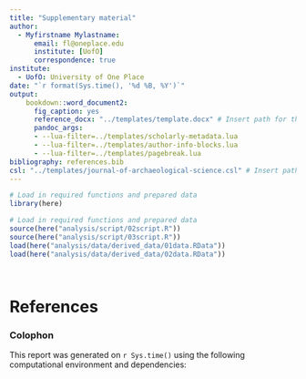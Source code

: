 ```yaml
---
title: "Supplementary material"
author:
  - Myfirstname Mylastname:
      email: fl@oneplace.edu
      institute: [UofO]
      correspondence: true
institute:
  - UofO: University of One Place
date: "`r format(Sys.time(), '%d %B, %Y')`"
output: 
    bookdown::word_document2:
      fig_caption: yes
      reference_docx: "../templates/template.docx" # Insert path for the DOCX file
      pandoc_args:
      - --lua-filter=../templates/scholarly-metadata.lua
      - --lua-filter=../templates/author-info-blocks.lua
      - --lua-filter=../templates/pagebreak.lua
bibliography: references.bib
csl: "../templates/journal-of-archaeological-science.csl" # Insert path for the bib-style
---
```


```r
# Load in required functions and prepared data
library(here)
```

```r
# Load in required functions and prepared data
source(here("analysis/script/02script.R"))
source(here("analysis/script/03script.R"))
load(here("analysis/data/derived_data/01data.RData"))
load(here("analysis/data/derived_data/02data.RData"))
```

```r

```

```r

```


\newpage

# References 


<div id="refs"></div>

\newpage

### Colophon

This report was generated on `r Sys.time()` using the following computational environment and dependencies: 
